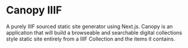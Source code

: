 # Canopy IIIF
 
A purely IIIF sourced static site generator using Next.js. Canopy is an application that will build a browseable and searchable digital collections style static site entirely from a IIIF Collection and the items it contains.
